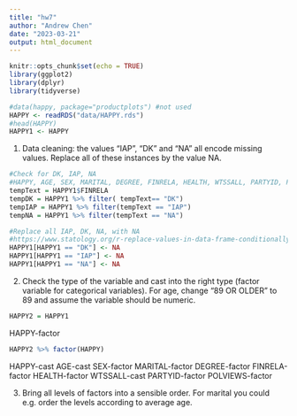 ```yaml
---
title: "hw7"
author: "Andrew Chen"
date: "2023-03-21"
output: html_document
---
```


```r
knitr::opts_chunk$set(echo = TRUE)
library(ggplot2)
library(dplyr)
library(tidyverse)
```

```r
#data(happy, package="productplots") #not used
HAPPY <- readRDS("data/HAPPY.rds")
#head(HAPPY)
HAPPY1 <- HAPPY
```

1. Data cleaning: the values “IAP”, “DK” and “NA” all encode missing values. Replace all of these instances by the value NA.

```r
#Check for DK, IAP, NA
#HAPPY, AGE, SEX, MARITAL, DEGREE, FINRELA, HEALTH, WTSSALL, PARTYID, POLVIEWS
tempText = HAPPY1$FINRELA
tempDK = HAPPY1 %>% filter( tempText== "DK")
tempIAP = HAPPY1 %>% filter(tempText == "IAP")
tempNA = HAPPY1 %>% filter(tempText == "NA")
```

```r
#Replace all IAP, DK, NA, with NA
#https://www.statology.org/r-replace-values-in-data-frame-conditionally/
HAPPY1[HAPPY1 == "DK"] <- NA
HAPPY1[HAPPY1 == "IAP"] <- NA
HAPPY1[HAPPY1 == "NA"] <- NA
```


2. Check the type of the variable and cast into the right type (factor variable for categorical variables). For age, change “89 OR OLDER” to 89 and assume the variable should be numeric.
```r
HAPPY2 = HAPPY1
```

HAPPY-factor
```r
HAPPY2 %>% factor(HAPPY)
```
HAPPY-cast
AGE-cast
SEX-factor
MARITAL-factor
DEGREE-factor
FINRELA-factor
HEALTH-factor
WTSSALL-cast
PARTYID-factor
POLVIEWS-factor


3. Bring all levels of factors into a sensible order. For marital you could e.g. order the levels according to average age.
```r

```

